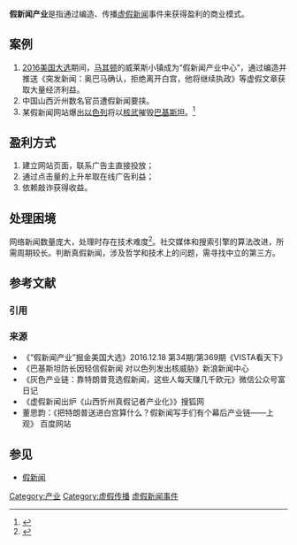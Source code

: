 {{多個問題|
{{citecheck|time=2016-12-28T08:55:14+00:00}}
{{copypaste|time=2016-12-28T08:55:14+00:00}}
{{inappropriate tone|time=2016-12-28T08:55:14+00:00}}
}}
'''假新闻产业'''是指通过编造、传播[[虚假新闻|虚假新闻]]事件来获得盈利的商业模式。

== 案例 ==
#[[2016美国大选|2016美国大选]]期间，[[马其顿|马其顿]]的威莱斯小镇成为“假新闻产业中心”，通过编造并推送《突发新闻：奥巴马确认，拒绝离开白宫，他将继续执政》等虚假文章获取大量经济利益。
#中国山西沂州数名官员遭假新闻要挟。
#某假新闻网站爆出[[以色列|以色列]]将以[[核武|核武]]摧毁[[巴基斯坦|巴基斯坦]]。<ref>{{Cite web |url=http://news.sina.com.cn/o/2016-12-27/doc-ifxyxvcr7686659.shtml |title=巴基斯坦防长对以色列发核威胁 因对假新闻信以为真 |date=2016-12-27 |accessdate=2016-12-28 |archive-date=2018-09-28 |archive-url=https://web.archive.org/web/20180928200826/http://news.sina.com.cn/o/2016-12-27/doc-ifxyxvcr7686659.shtml |dead-url=no }}</ref>

== 盈利方式 ==
#建立网站页面，联系广告主直接投放；
#通过点击量的上升牟取在线广告利益；
#依赖敲诈获得收益。

== 处理困境 ==
网络新闻数量庞大，处理时存在技术难度<ref>{{Cite web |url=https://www.sogou.com/link?url=DSOYnZeCC_owkDvmYG0gMz-JrNZwwuWKLzbEanIUmvNEVc44-OqBwxrrzpQ23sqH5zVmptHvd3SuLaNMGv04nw..&query=%E5%81%87%E6%96%B0%E9%97%BB%E5%9C%A8%E9%82%A3%E4%BA%9B%E5%9B%BD%E5%AE%B6%E5%8F%97%E5%88%B0%E6%B3%95%E5%BE%8B%E5%88%B6%E8%A3%81 |title=浅谈当今社会假新闻出现原因以及对策 |access-date=2016-12-28 |archive-date=2019-03-13 |archive-url=https://web.archive.org/web/20190313175952/https://www.sogou.com/link?url=DSOYnZeCC_owkDvmYG0gMz-JrNZwwuWKLzbEanIUmvNEVc44-OqBwxrrzpQ23sqH5zVmptHvd3SuLaNMGv04nw..&query=%E5%81%87%E6%96%B0%E9%97%BB%E5%9C%A8%E9%82%A3%E4%BA%9B%E5%9B%BD%E5%AE%B6%E5%8F%97%E5%88%B0%E6%B3%95%E5%BE%8B%E5%88%B6%E8%A3%81 }}</ref>。社交媒体和搜索引擎的算法改进，所需周期较长。判断真假新闻，涉及哲学和技术上的问题，需寻找中立的第三方。

== 参考文献 ==
=== 引用 ===
{{Reflist}}

=== 来源 ===
* 《“假新闻产业”掘金美国大选》2016.12.18 第34期/第369期《VISTA看天下》
* 《巴基斯坦防长因轻信假新闻 对以色列发出核威胁》新浪新闻中心
* 《灰色产业链：靠特朗普竞选假新闻，这些人每天赚几千欧元》微信公众号富日记
* 《虚假新闻出炉《山西忻州真假记者产业化》》搜狐网
* 董思韵：《把特朗普送进白宫算什么？假新闻写手们有个幕后产业链——上观》 百度网站

== 参见 ==
* [[假新闻|假新闻]]

[[Category:产业|Category:产业]]
[[Category:虚假传播|Category:虚假传播]]
[[Category:虚假新闻事件|]]